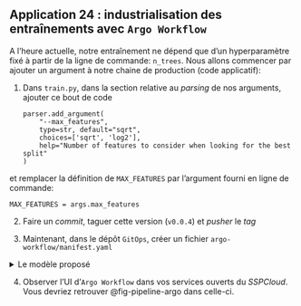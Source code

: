 ::: {.application}
## Application 24 : industrialisation des entraînements avec `Argo Workflow`

A l'heure actuelle, notre entraînement ne dépend que d'un hyperparamètre fixé à partir de la ligne de commande: `n_trees`. Nous allons commencer par ajouter un argument à notre chaine de production (code applicatif):

1. Dans `train.py`, dans la section relative au _parsing_ de nos arguments, ajouter ce bout de code

    ```.python
    parser.add_argument(
        "--max_features",
        type=str, default="sqrt",
        choices=['sqrt', 'log2'],
        help="Number of features to consider when looking for the best split"
    )
    ```

et remplacer la définition de `MAX_FEATURES` par l'argument fourni en ligne de commande:

```.python
MAX_FEATURES = args.max_features
```


2. Faire un _commit_, taguer cette version (`v0.0.4`) et _pusher_ le _tag_

3. Maintenant, dans le dépôt `GitOps`, créer un fichier `argo-workflow/manifest.yaml`

<details>

<summary>
Le modèle proposé
</summary>

```.python
apiVersion: argoproj.io/v1alpha1
kind: Workflow
metadata:
generateName: titanic-training-workflow-
namespace: user-lgaliana
spec:
entrypoint: main
serviceAccountName: workflow
arguments:
    parameters:
    # The MLflow tracking server is responsible to log the hyper-parameter and model metrics.
    - name: mlflow-tracking-uri
        value: https://user-${USERNAME}-mlflow.user.lab.sspcloud.fr/ #<1>
    - name: mlflow-experiment-name
        value: titanicml #<2>
    - name: model-training-conf-list
        value: |
        [
            { "n_trees": 10, "max_features": "log2" },
            { "n_trees": 20, "max_features": "sqrt" },
            { "n_trees": 20, "max_features": "log2" },
            { "n_trees": 50, "max_features": "sqrt" }
        ]
templates:
    # Entrypoint DAG template
    - name: main
    dag:
        tasks:
        # Task 0: Start pipeline
        - name: start-pipeline
            template: start-pipeline-wt
        # Task 1: Train model with given params
        - name: train-model-with-params
            dependencies: [ start-pipeline ]
            template: run-model-training-wt
            arguments:
            parameters:
                - name: max_features
                value: "{{item.max_features}}"
                - name: n_trees
                value: "{{item.n_trees}}"
            # Pass the inputs to the task using "withParam"
            withParam: "{{workflow.parameters.model-training-conf-list}}"
    # Now task container templates are defined
    # Worker template for task 0 : start-pipeline
    - name: start-pipeline-wt
    inputs:
    container:
        image: busybox
        command: [ sh, -c ]
        args: [ "echo Starting pipeline" ]
    # Worker template for task-1 : train model with params
    - name: run-model-training-wt
    inputs:
        parameters:
        - name: n_trees
        - name: max_features
    container:
        image: ****/application:v0.0.4 #<3>
        imagePullPolicy: Always
        command: [sh, -c]
        args: [
        "python3 train.py --n_trees={{inputs.parameters.n_trees}} --max_features={{inputs.parameters.max_features}}"
        ]
        env:
        - name: MLFLOW_TRACKING_URI
            value: "{{workflow.parameters.mlflow-tracking-uri}}"
        - name: MLFLOW_EXPERIMENT_NAME
            value: "{{workflow.parameters.mlflow-experiment-name}}"
        - name: AWS_DEFAULT_REGION
            value: us-east-1
        - name: AWS_S3_ENDPOINT
            value: minio.lab.sspcloud.fr
```
1. Changer pour votre entrepot de modèle
2. Le nom de l'expérimentation `MLFLow` dont nous allons avoir besoin (on propose de continuer sur `titanicml`)
3. Changer l'image `Docker` {{< fa brands docker >}} ici

</details>

4. Observer l'UI d'`Argo Workflow` dans vos services ouverts du _SSPCloud_. Vous devriez retrouver @fig-pipeline-argo dans celle-ci.

:::
